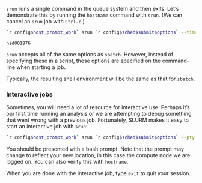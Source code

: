 `srun` runs a single command in the queue system and then exits.
Let's demonstrate this by running the
`hostname` command with `srun`. (We can cancel an `srun` job with `Ctrl-c`.)

```bash
`r config$host_prompt_work` srun `r config$sched$submit$options` --time=00:01:00 hostname
```

```output
nid001976
```

`srun` accepts all of the same options as `sbatch`. However, instead of specifying these in a
script, these options are specified on the command-line when starting a job.

Typically, the resulting shell environment will be the same as that for
`sbatch`.

### Interactive jobs

Sometimes, you will need a lot of resource for interactive use. Perhaps it's our first time running
an analysis or we are attempting to debug something that went wrong with a previous job.
Fortunately, SLURM makes it easy to start an interactive job with `srun`:

```bash
`r config$host_prompt_work` srun `r config$sched$submit$options` --pty /bin/bash
```

You should be presented with a bash prompt. Note that the prompt may change
to reflect your new location, in this case the compute node we are logged on.
You can also verify this with `hostname`.

When you are done with the interactive job, type `exit` to quit your session.
